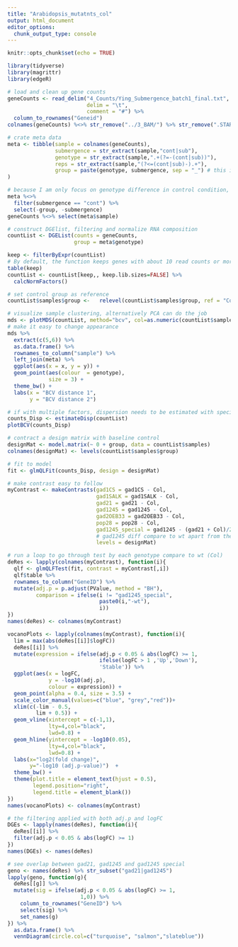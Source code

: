 ```yaml
---
title: "Arabidopsis_mutatnts_col"
output: html_document
editor_options: 
  chunk_output_type: console
---
```


```r
knitr::opts_chunk$set(echo = TRUE)
```

```r
library(tidyverse)
library(magrittr)
library(edgeR)
```

```r
# load and clean up gene counts
geneCounts <- read_delim("4_Counts/Ying_Submergence_batch1_final.txt", 
                         delim = "\t", 
                         comment = "#") %>% 
  column_to_rownames("Geneid")
colnames(geneCounts) %<>% str_remove("../3_BAM/") %>% str_remove(".STARAligned_TAIR10.sortedByCoord.bam")

# crate meta data
meta <- tibble(sample = colnames(geneCounts),
               submergence = str_extract(sample,"cont|sub"), 
               genotype = str_extract(sample,".+(?=-(cont|sub))"),
               reps = str_extract(sample,"(?<=(cont|sub)-).+"),
               group = paste(genotype, submergence, sep = "_") # this info will fill to 'group' as col name match 'group' pram in DGEList() and converting to a single factor Exp
)

# because I am only focus on genotype difference in control condition, Thus I only use data in control condition
meta %<>% 
  filter(submergence == "cont") %>%
  select(-group, -submergence)
geneCounts %<>% select(meta$sample)

# construct DGElist, filtering and normalize RNA composition
countList <- DGEList(counts = geneCounts,
                     group = meta$genotype) 

keep <- filterByExpr(countList)
# By default, the function keeps genes with about 10 read counts or more in a minimum number of samples, where the number of samples is chosen according to the minimum group sample size. The actual filtering uses CPM values rather than counts in order to avoid giving preference to samples with large library sizes. For this dataset, the median library size is about 18 million and 10/18 approx. 0.55, so the filterByExpr function keeps genes that have a CPM of 0.55 or more in at least 4 samples.
table(keep)
countList <- countList[keep,, keep.lib.sizes=FALSE] %>% 
  calcNormFactors()

# set control group as reference 
countList$samples$group <-   relevel(countList$samples$group, ref = "Col")
```

```r
# visualize sample clustering, alternatively PCA can do the job
mds <- plotMDS(countList, method="bcv", col=as.numeric(countList$samples$group))
# make it easy to change appearance 
mds %>%
  extract(c(5,6)) %>%
  as.data.frame() %>%
  rownames_to_column("sample") %>%
  left_join(meta) %>%
  ggplot(aes(x = x, y = y)) +
  geom_point(aes(colour  = genotype), 
             size = 3) +
  theme_bw() +
  labs(x = "BCV distance 1",
       y = "BCV distance 2")
```

```r
# if with multiple factors, dispersion needs to be estimated with specified design matrix (see section 2.10.2 in edgeR user's guide updated in 21 Oct. 2019)
counts_Disp <- estimateDisp(countList)
plotBCV(counts_Disp)
```

```r
# contract a design matrix with baseline control
designMat <- model.matrix(~ 0 + group, data = countList$samples)
colnames(designMat) <- levels(countList$samples$group)

# fit to model
fit <- glmQLFit(counts_Disp, design = designMat)

# make contrast easy to follow
myContrast <- makeContrasts(gad1CS = gad1CS - Col,
                            gad1SALK = gad1SALK - Col,
                            gad21 = gad21 - Col,
                            gad1245 = gad1245 - Col,
                            gad2OEB33 = gad2OEB33 - Col,
                            pop28 = pop28 - Col,
                            gad1245_special = gad1245 - (gad21 + Col)/2, 
                            # gad1245 diff compare to wt apart from the diff form gad21
                            levels = designMat)
```

```r
# run a loop to go through test by each genotype compare to wt (Col)
deRes <- lapply(colnames(myContrast), function(i){
  qlf <- glmQLFTest(fit, contrast = myContrast[,i])
  qlf$table %>% 
  rownames_to_column("GeneID") %>% 
  mutate(adj.p = p.adjust(PValue, method = "BH"),
         comparison = ifelse(i != "gad1245_special",
                             paste0(i,"-wt"),
                             i))
})
names(deRes) <- colnames(myContrast)

vocanoPlots <- lapply(colnames(myContrast), function(i){
  lim = max(abs(deRes[[i]]$logFC))
  deRes[[i]] %>% 
  mutate(expression = ifelse(adj.p < 0.05 & abs(logFC) >= 1, 
                             ifelse(logFC > 1 ,'Up','Down'),
                             'Stable')) %>% 
  ggplot(aes(x = logFC, 
             y = -log10(adj.p), 
             colour = expression)) +
  geom_point(alpha = 0.4, size = 3.5) +
  scale_color_manual(values=c("blue", "grey","red"))+
  xlim(c(-lim - 0.5,
         lim + 0.5)) +
  geom_vline(xintercept = c(-1,1),
             lty=4,col="black",
             lwd=0.8) +
  geom_hline(yintercept = -log10(0.05),
             lty=4,col="black",
             lwd=0.8) +
  labs(x="log2(fold change)",
       y="-log10 (adj.p-value)")  +
  theme_bw() +
  theme(plot.title = element_text(hjust = 0.5), 
        legend.position="right", 
        legend.title = element_blank())
})
names(vocanoPlots) <- colnames(myContrast)
```

```r
# the filtering applied with both adj.p and logFC
DGEs <- lapply(names(deRes), function(i){
  deRes[[i]] %>% 
  filter(adj.p < 0.05 & abs(logFC) >= 1)
})
names(DGEs) <- names(deRes)

# see overlap between gad21, gad1245 and gad1245 special
geno <- names(deRes) %>% str_subset("gad21|gad1245")
lapply(geno, function(g){
  deRes[[g]] %>% 
  mutate(sig = ifelse(adj.p < 0.05 & abs(logFC) >= 1, 
                       1,0)) %>% 
    column_to_rownames("GeneID") %>% 
    select(sig) %>% 
    set_names(g)
}) %>% 
  as.data.frame() %>%
  vennDiagram(circle.col=c("turquoise", "salmon","slateblue"))
```


